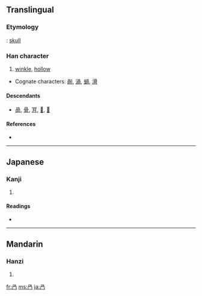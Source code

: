 {{also|叧}}
==Translingual==

===Etymology===
{{liushu|p}}: [[skull]]

===Han character===
{{Han char|rn=13|rad=冂|as=04|sn=6|four=|canj=月弓月 (BNB)}}

# [[winkle]], [[hollow]]

* Cognate characters: [[剮]], [[渦]], [[蝸]], [[滑]]

====Descendants====
* [[咼]], [[骨]], [[肎]], [[𠛰]], [[𠕩]]

====References====
* {{Han ref|kx=0129.090|dkj=01525|dj=0290.050|hdz=10100.050|uh=518E|ud=20878}}

----

==Japanese==

===Kanji===
{{ja-kanji|grade=|rs=冂04}}

# {{defn|Japanese}}

====Readings====
* {{ja-readings|on=[[か]] (ka), [[け]] (ke)|kun=[[わける]] (wakeru)}}

----

==Mandarin==

===Hanzi===
{{cmn-hanzi|pin=[[guǎ]] ([[gua3]])|wg=kua<sup>3</sup>}}

# {{defn|Mandarin}}

[[fr:冎]]
[[ms:冎]]
[[ja:冎]]